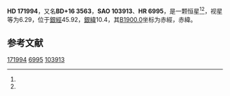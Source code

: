{{Starbox begin
| name = HD 171994
}}
{{Starbox observe
| epoch = [[J2000.0|J2000.0]]
| constell = {{星座名待查}}<ref name=SIMBAD>{{cite web
 | url=http://simbad.u-strasbg.fr/simbad/sim-id?Ident=HR+6995
 | title =Pulsating variable Star
 | publisher=Centre de Données astronomiques de Strasbourg
 | work=SIMBAD
 | accessdate=2012-07-13}}</ref><ref name=DATA>{{cite web
 | url=http://vizier.u-strasbg.fr/viz-bin/VizieR-5?-out.add=.&-source=5050&-corr=PK=HR&-out.max=9999&HR=6995
 | title=VizieR Detailed Page
 | accessdate=2012-07-13
 | archive-date=2016-03-05
 | archive-url=https://web.archive.org/web/20160305034330/http://vizier.u-strasbg.fr/viz-bin/VizieR-5?-out.add=.&-source=5050&-corr=PK=HR&-out.max=9999&HR=6995
 | dead-url=no
 }}</ref>
| 星官 = 
| ra = {{RA|18|37|9}}<ref name=SIMBAD /><ref name=DATA />
| dec = {{DEC|+16|11|54}}<ref name=SIMBAD /><ref name=DATA />
| appmag_v = 6.29<ref name=SIMBAD /><ref name=DATA />
}}
{{Starbox character
| class = G8IV<ref name=SIMBAD /><ref name=DATA />
| b-v = 0.9<ref name=SIMBAD /><ref name=DATA />
| u-b = 0.56<ref name=SIMBAD /><ref name=DATA />
| r-i = <ref name=SIMBAD /><ref name=DATA />
| variable = 
}}
{{Starbox astrometry
| radial_v = 0.56
| prop_mo_ra = -46
| parallax = 
| p_error = 
}}
{{Starbox catalog
| names =BD+16 3563，[[SAO星表|SAO]] 103913，[[HD星表|HD]] 171994，[[HR星表|HR]] 6995}}
{{Starbox reference |Simbad=HR+6995}}
{{Starbox end}}

'''HD 171994'''，又名'''BD+16 3563'''，'''SAO 103913'''、'''HR 6995'''，是一颗恒星<ref name=SIMBAD /><ref name=DATA />，视星等为6.29，位于[[銀道座標系|銀經]]45.92，[[銀道座標系|銀緯]]10.4，其[[B1900.0|B1900.0]]坐标为赤經{{RA|18|32|39.8}}，赤緯{{DEC|+16|10.4|45}}。

== 参考文献 ==
{{reflist}}

{{star-stub}}

[[Category:HD和HDE天體|171994]]
[[Category:HR天體|6995]]
[[Category:SAO天體|103913]]